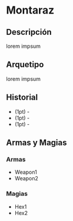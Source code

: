 
# Montaraz

<Bleed>
  <Screenshot src={placeholderImage} alt="placeholder" full />
</Bleed>

## Descripción
lorem impsum

## Arquetipo
lorem impsum

## Historial
* (1pt) -
* (1pt) -
* (1pt) -

## Armas y Magias

### Armas
- Weapon1
- Weapon2

### Magias
- Hex1
- Hex2
